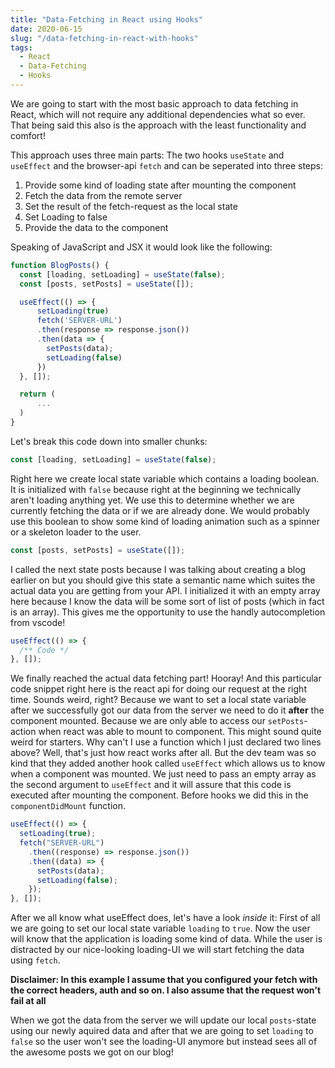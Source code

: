 ```yaml
---
title: "Data-Fetching in React using Hooks"
date: 2020-06-15
slug: "/data-fetching-in-react-with-hooks"
tags:
  - React
  - Data-Fetching
  - Hooks
---
```


We are going to start with the most basic approach to data fetching in React, which will not require any additional dependencies what so ever. That being said this also is the approach with the least functionality and comfort!

This approach uses three main parts: The two hooks `useState` and `useEffect` and the browser-api `fetch` and can be seperated into three steps:

1. Provide some kind of loading state after mounting the component
2. Fetch the data from the remote server
3. Set the result of the fetch-request as the local state
4. Set Loading to false
5. Provide the data to the component

Speaking of JavaScript and JSX it would look like the following:

```jsx
function BlogPosts() {
  const [loading, setLoading] = useState(false);
  const [posts, setPosts] = useState([]);

  useEffect(() => {
      setLoading(true)
      fetch('SERVER-URL')
      .then(response => response.json())
      .then(data => {
        setPosts(data);
        setLoading(false)
      })
  }, []);

  return (
      ...
  )
}
```

Let's break this code down into smaller chunks:

```jsx
const [loading, setLoading] = useState(false);
```

Right here we create local state variable which contains a loading boolean.
It is initialized with `false` because right at the beginning we technically aren't loading anything yet.
We use this to determine whether we are currently fetching the data or if we are already done.
We would probably use this boolean to show some kind of loading animation such as a spinner or a skeleton loader to the user.

```jsx
const [posts, setPosts] = useState([]);
```

I called the next state posts because I was talking about creating a blog earlier on but you should give this state a
semantic name which suites the actual data you are getting from your API. I initialized it with an empty array here because
I know the data will be some sort of list of posts (which in fact is an array). This gives me the opportunity to use
the handly autocompletion from vscode!

```jsx
useEffect(() => {
  /** Code */
}, []);
```

We finally reached the actual data fetching part! Hooray! And this particular code snippet right here is the react api for
doing our request at the right time. Sounds weird, right? Because we want to set a local state variable after we
successfully got our data from the server we need to do it **after** the component mounted. Because we are only able to
access our `setPosts`-action when react was able to mount to component. This might sound quite weird for starters. Why can't
I use a function which I just declared two lines above? Well, that's just how react works after all. But the dev team was
so kind that they added another hook called `useEffect` which allows us to know when a component was mounted. We just need to
pass an empty array as the second argument to `useEffect` and it will assure that this code is executed after mounting the component.
Before hooks we did this in the `componentDidMount` function.

```jsx
useEffect(() => {
  setLoading(true);
  fetch("SERVER-URL")
    .then((response) => response.json())
    .then((data) => {
      setPosts(data);
      setLoading(false);
    });
}, []);
```

After we all know what useEffect does, let's have a look _inside_ it: First of all we are going to set our local state variable
`loading` to `true`. Now the user will know that the application is loading some kind of data.
While the user is distracted by our nice-looking loading-UI we will start fetching the data using `fetch`.

**Disclaimer: In this example I assume that you configured your fetch with the correct headers, auth and so on.
I also assume that the request won't fail at all**

When we got the data from the server we will update our local `posts`-state using our newly aquired data and after that
we are going to set `loading` to `false` so the user won't see the loading-UI anymore but instead sees all of the
awesome posts we got on our blog!

